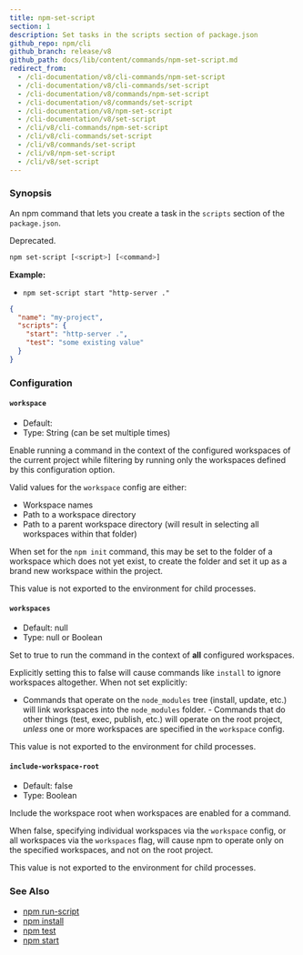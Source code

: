 ```yaml
---
title: npm-set-script
section: 1
description: Set tasks in the scripts section of package.json
github_repo: npm/cli
github_branch: release/v8
github_path: docs/lib/content/commands/npm-set-script.md
redirect_from:
  - /cli-documentation/v8/cli-commands/npm-set-script
  - /cli-documentation/v8/cli-commands/set-script
  - /cli-documentation/v8/commands/npm-set-script
  - /cli-documentation/v8/commands/set-script
  - /cli-documentation/v8/npm-set-script
  - /cli-documentation/v8/set-script
  - /cli/v8/cli-commands/npm-set-script
  - /cli/v8/cli-commands/set-script
  - /cli/v8/commands/set-script
  - /cli/v8/npm-set-script
  - /cli/v8/set-script
---
```


### Synopsis

An npm command that lets you create a task in the `scripts` section of the `package.json`.

Deprecated.

```bash
npm set-script [<script>] [<command>]
```

**Example:**

- `npm set-script start "http-server ."`

```json
{
  "name": "my-project",
  "scripts": {
    "start": "http-server .",
    "test": "some existing value"
  }
}
```

### Configuration

#### `workspace`

- Default:
- Type: String (can be set multiple times)

Enable running a command in the context of the configured workspaces of the current project while filtering by running only the workspaces defined by this configuration option.

Valid values for the `workspace` config are either:

- Workspace names
- Path to a workspace directory
- Path to a parent workspace directory (will result in selecting all workspaces within that folder)

When set for the `npm init` command, this may be set to the folder of a workspace which does not yet exist, to create the folder and set it up as a brand new workspace within the project.

This value is not exported to the environment for child processes.

#### `workspaces`

- Default: null
- Type: null or Boolean

Set to true to run the command in the context of **all** configured workspaces.

Explicitly setting this to false will cause commands like `install` to ignore workspaces altogether. When not set explicitly:

- Commands that operate on the `node_modules` tree (install, update, etc.) will link workspaces into the `node_modules` folder. - Commands that do other things (test, exec, publish, etc.) will operate on the root project, _unless_ one or more workspaces are specified in the `workspace` config.

This value is not exported to the environment for child processes.

#### `include-workspace-root`

- Default: false
- Type: Boolean

Include the workspace root when workspaces are enabled for a command.

When false, specifying individual workspaces via the `workspace` config, or all workspaces via the `workspaces` flag, will cause npm to operate only on the specified workspaces, and not on the root project.

This value is not exported to the environment for child processes.

### See Also

- [npm run-script](/cli/v8/commands/npm-run-script)
- [npm install](/cli/v8/commands/npm-install)
- [npm test](/cli/v8/commands/npm-test)
- [npm start](/cli/v8/commands/npm-start)
